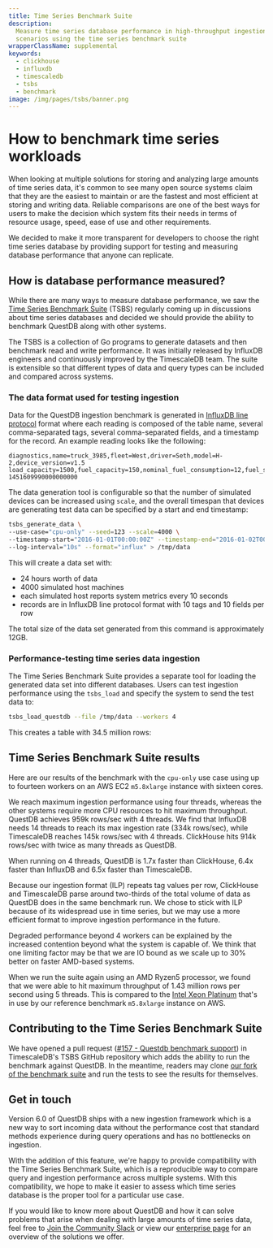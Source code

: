 ```yaml
---
title: Time Series Benchmark Suite
description:
  Measure time series database performance in high-throughput ingestion
  scenarios using the time series benchmark suite
wrapperClassName: supplemental
keywords:
  - clickhouse
  - influxdb
  - timescaledb
  - tsbs
  - benchmark
image: /img/pages/tsbs/banner.png
---
```


<h1>How to benchmark time series workloads</h1>


<Screenshot
  alt="A chart comparing the maximum throughput of four database systems, showing QuestDB hitting ingestion limits with less resources than other systems"
  height={385}
  src="/img/pages/tsbs/banner.png"
  width={850}
/>

When looking at multiple solutions for storing and analyzing large amounts of
time series data, it's common to see many open source systems claim that they
are the easiest to maintain or are the fastest and most efficient at storing and
writing data. Reliable comparisons are one of the best ways for users to make
the decision which system fits their needs in terms of resource usage, speed,
ease of use and other requirements.

We decided to make it more transparent for developers to choose the right time
series database by providing support for testing and measuring database
performance that anyone can replicate.

<h2>How is database performance measured?</h2>

While there are many ways to measure database performance, we saw the
[Time Series Benchmark Suite](https://github.com/timescale/tsbs) (TSBS)
regularly coming up in discussions about time series databases and decided we
should provide the ability to benchmark QuestDB along with other systems.

The TSBS is a collection of Go programs to generate datasets and then benchmark
read and write performance. It was initially released by InfluxDB engineers and
continuously improved by the TimescaleDB team. The suite is extensible so that
different types of data and query types can be included and compared across
systems.

<h3>The data format used for testing ingestion</h3>

Data for the QuestDB ingestion benchmark is generated in
[InfluxDB line protocol](/docs/guides/influxdb-line-protocol/) format where each
reading is composed of the table name, several comma-separated tags, several
comma-separated fields, and a timestamp for the record. An example reading looks
like the following:

```text
diagnostics,name=truck_3985,fleet=West,driver=Seth,model=H-2,device_version=v1.5 load_capacity=1500,fuel_capacity=150,nominal_fuel_consumption=12,fuel_state=0.8,current_load=482,status=4i 1451609990000000000
```

The data generation tool is configurable so that the number of simulated devices
can be increased using `scale`, and the overall timespan that devices are
generating test data can be specified by a start and end timestamp:

```bash
tsbs_generate_data \
--use-case="cpu-only" --seed=123 --scale=4000 \
--timestamp-start="2016-01-01T00:00:00Z" --timestamp-end="2016-01-02T00:00:00Z" \
--log-interval="10s" --format="influx" > /tmp/data
```

This will create a data set with:

- 24 hours worth of data
- 4000 simulated host machines
- each simulated host reports system metrics every 10 seconds
- records are in InfluxDB line protocol format with 10 tags and 10 fields per
  row

The total size of the data set generated from this command is approximately
12GB.

<h3>Performance-testing time series data ingestion</h3>

The Time Series Benchmark Suite provides a separate tool for loading the
generated data set into different databases. Users can test ingestion
performance using the `tsbs_load` and specify the system to send the test data
to:

```bash
tsbs_load_questdb --file /tmp/data --workers 4
```

This creates a table with 34.5 million rows:

<Screenshot
  alt="A chart comparing the maximum throughput of four database systems, showing QuestDB hitting ingestion limits with less resources than other systems"
  height={385}
  src="/img/pages/tsbs/loading-test-data.png"
  width={850}
/>

<h2>Time Series Benchmark Suite results</h2>

Here are our results of the benchmark with the `cpu-only` use case using up to
fourteen workers on an AWS EC2 `m5.8xlarge` instance with sixteen cores.

<Screenshot
  alt="Time series benchmark suite results showing QuestDB outperforming ClickHouse, TimescaleDB and InfluxDB when using four workers"
  height={377}
  src="/img/blog/2021-05-10/max-throughput-comparison.png"
  title="TSBS results comparing the maximum ingestion throughput of QuestDB, InfluxDB, ClickHouse, and TimescaleDB"
  width={850}
/>

We reach maximum ingestion performance using four threads, whereas the other
systems require more CPU resources to hit maximum throughput. QuestDB achieves
959k rows/sec with 4 threads. We find that InfluxDB needs 14 threads to reach
its max ingestion rate (334k rows/sec), while TimescaleDB reaches 145k rows/sec
with 4 threads. ClickHouse hits 914k rows/sec with twice as many threads as
QuestDB.

When running on 4 threads, QuestDB is 1.7x faster than ClickHouse, 6.4x faster
than InfluxDB and 6.5x faster than TimescaleDB.

<Screenshot
  alt="A chart comparing the maximum throughput of four database systems, showing QuestDB hitting ingestion limits with less resources than other systems"
  height={324}
  src="/img/blog/2021-05-10/tsbs-benchmark-results.png"
  title="TSBS benchmark results using 4 threads: rows ingested per second by QuestDB, InfluxDB, ClickHouse, and TimescaleDB."
  width={850}
/>

Because our ingestion format (ILP) repeats tag values per row, ClickHouse and
TimescaleDB parse around two-thirds of the total volume of data as QuestDB does
in the same benchmark run. We chose to stick with ILP because of its widespread
use in time series, but we may use a more efficient format to improve ingestion
performance in the future.

Degraded performance beyond 4 workers can be explained by the increased
contention beyond what the system is capable of. We think that one limiting
factor may be that we are IO bound as we scale up to 30% better on faster
AMD-based systems.

When we run the suite again using an AMD Ryzen5 processor, we found that we were
able to hit maximum throughput of 1.43 million rows per second using 5 threads.
This is compared to the
[Intel Xeon Platinum](https://aws.amazon.com/ec2/instance-types/) that's in use
by our reference benchmark `m5.8xlarge` instance on AWS.

<Screenshot
  alt="A chart comparing the maximum throughput of QuestDB when utilizing an Intel Xeon Platinum processor versus an AMD Ryzen5 processor."
  height={410}
  src="/img/blog/2021-05-10/questdb-bench-amd-ryzen.png"
  title="Comparing QuestDB TSBS load results on AWS EC2 using an Intel Xeon Platinum versus an AMD Ryzen5"
  width={850}
/>

<h2>Contributing to the Time Series Benchmark Suite</h2>

We have opened a pull request
([#157 - Questdb benchmark support](https://github.com/timescale/tsbs/issues/157)) in
TimescaleDB's TSBS GitHub repository which adds the ability to run the benchmark
against QuestDB. In the meantime, readers may clone
[our fork of the benchmark suite](https://github.com/questdb/tsbs) and run the
tests to see the results for themselves.

<h2>Get in touch</h2>

Version 6.0 of QuestDB ships with a new ingestion framework which is a new way
to sort incoming data without the performance cost that standard methods
experience during query operations and has no bottlenecks on ingestion.

With the addition of this feature, we're happy to provide compatibility with the
Time Series Benchmark Suite, which is a reproducible way to compare query and
ingestion performance across multiple systems. With this compatibility, we hope
to make it easier to assess which time series database is the proper tool for a
particular use case.

If you would like to know more about QuestDB and how it can solve problems that
arise when dealing with large amounts of time series data, feel free to
[Join the Community Slack]({@slackUrl@}) or view our
[enterprise page](/enterprise/) for an overview of the solutions we offer.

